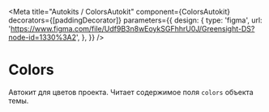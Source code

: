 

<Meta
    title="Autokits / ColorsAutokit"
    component={ColorsAutokit}
    decorators={[paddingDecorator]}
    parameters={{
        design: {
            type: 'figma',
            url: 'https://www.figma.com/file/Udf9B3n8wEoykSGFhhrU0J/Greensight-DS?node-id=1330%3A2',
        },
    }}
/>

# Colors

<Preview>
    <Story name="basic">
        <ColorsAutokit />
    </Story>
</Preview>

Автокит для цветов проекта. Читает содержимое поля `colors` объекта темы.
